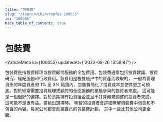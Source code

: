 ```yaml
---
title: "包裝費"
slug: "/learn/wiki/wrapfee-100055"
id: "100055"
hide_table_of_contents: true
---
```



# 包裝費

<ArticleMeta id={100055} updatedAt={'2023-09-26 13:58:47'} />
<div className='border-solid border-b border-t-0 my-4 border-[var(--ifm-color-gray-300)]' />

包裝費是指投資經理或投資顧問服務的全包費用。包裝費通常包括投資建議、投資研究、經紀服務和行政費用。該費用是根據賬户中的資產而收取的， 一般為管理資產的年度資產的 1% 至 3% 範圍內。包裝費簡化了投資成本並使其更加可預測。對於經常需要投資經理或顧問的全面服務的積極參與的投資者來説， 這可能是一個很好的選擇。對於長期持有投資組合並且不打算頻繁調整的投資者來説， 這可能不是很有益。當給出選擇時， 明智的投資者會詳細瞭解包裝費中包含和不包含的內容。每家公司都會創建自己的包裝費計劃， 其中一些比其他公司更全面。
